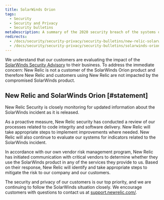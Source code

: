 ```yaml
---
title: SolarWinds Orion
tags:
  - Security
  - Security and Privacy
  - Security bulletins
metaDescription: A summary of the 2020 security breach of the systems of SolarWinds Orion and New Relic's response.
redirects:
  - /docs/security/security-privacy/security-bulletins/new-relic-solarwinds-orion
  - /docs/security/security-privacy/security-bulletins/solarwinds-orion
---
```


We understand that our customers are evaluating the impact of the [SolarWinds Security Advisory](https://www.solarwinds.com/securityadvisory) to their business. To address the immediate concern: New Relic is not a customer of the SolarWinds Orion product and therefore New Relic and customers using New Relic are not impacted by the compromised SolarWinds product.

## New Relic and SolarWinds Orion [#statement]

New Relic Security is closely monitoring for updated information about the SolarWinds incident as it is released.

As a proactive measure, New Relic security has conducted a review of our processes related to code integrity and software delivery. New Relic will take appropriate steps to implement improvements where needed. New Relic will also continue to evaluate our systems for indicators related to the SolarWinds incident.

In accordance with our own vendor risk management program, New Relic has initiated communication with critical vendors to determine whether they use the SolarWinds product in any of the services they provide to us. Based on their response, New Relic will identify and take appropriate steps to mitigate the risk to our company and our customers.

The security and privacy of our customers is our top priority, and we are continuing to follow the SolarWinds situation closely. We encourage customers with questions to contact us at [support.newrelic.com/](https://support.newrelic.com/).
